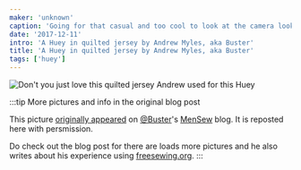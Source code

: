 ```yaml
---
maker: 'unknown'
caption: 'Going for that casual and too cool to look at the camera look.'
date: '2017-12-11'
intro: 'A Huey in quilted jersey by Andrew Myles, aka Buster'
title: 'A Huey in quilted jersey by Andrew Myles, aka Buster'
tags: ['huey']
---
```


<!-- truncate -->

![Don't you just love this quilted jersey Andrew used for this Huey](https://posts.freesewing.org/uploads/quilted_jersey_huey_high_detail_20acdff4f5.jpg "Don't you just love this quilted jersey Andrew used for this Huey")

:::tip More pictures and info in the original blog post

This picture
[originally appeared](https://mensew.wordpress.com/2017/12/10/hugo-hoodie-freesewing-org/)
on [@Buster](/users/Buster)'s [MenSew](https://mensew.wordpress.com/) blog. It is reposted here with persmission.

Do check out the blog post for there are loads more pictures and he also writes about his
experience using [freesewing.org](/).
:::
